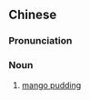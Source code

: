 ==Chinese==
{{zh-forms|type=22}}

===Pronunciation===
{{zh-pron
|m=mángguǒ bùdiàn
|c=mong1 gwo2 bou3 din6-1
|cat=n
}}

===Noun===
{{zh-noun}}

# [[mango pudding]]

{{zh-cat|Desserts}}